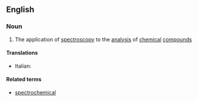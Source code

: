 ==English==

===Noun===
{{wikipedia}}
{{en-noun|-}}

#{{chemistry|physics}} The application of [[spectroscopy]] to the [[analysis]] of [[chemical]] [[compound]]s

====Translations====
{{top}}
* Italian: {{t-|it|spettrochimica}}
{{mid}}

{{bottom}}

====Related terms====
*[[spectrochemical]]
